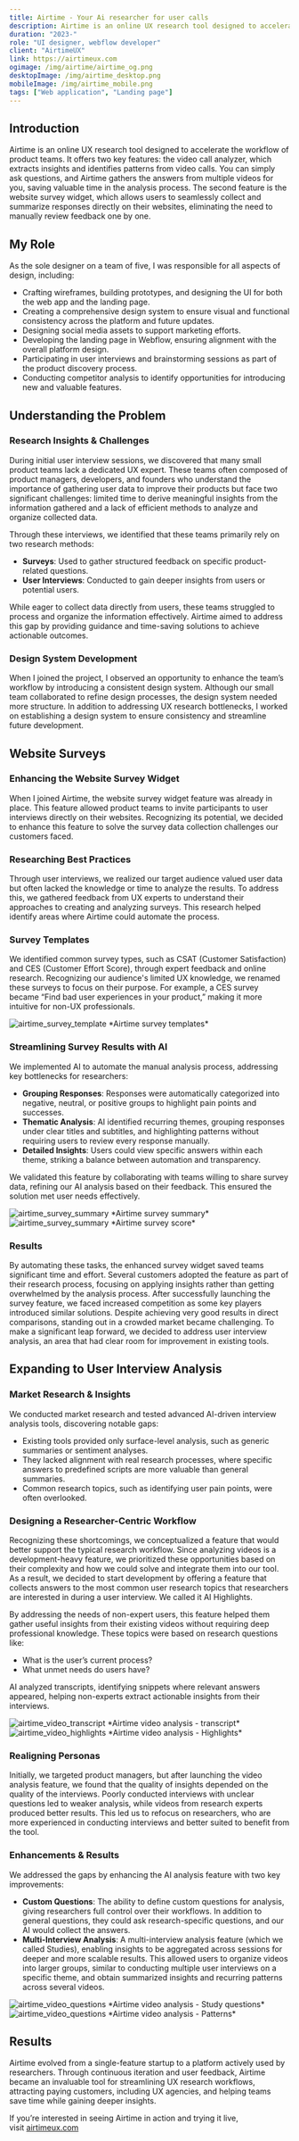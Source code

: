 ```yaml
---
title: Airtime - Your Ai researcher for user calls
description: Airtime is an online UX research tool designed to accelerate the workflow of product teams.
duration: "2023-"
role: "UI designer, webflow developer"
client: "AirtimeUX"
link: https://airtimeux.com
ogimage: /img/airtime/airtime_og.png
desktopImage: /img/airtime_desktop.png
mobileImage: /img/airtime_mobile.png
tags: ["Web application", "Landing page"]
---
```


## Introduction

Airtime is an online UX research tool designed to accelerate the workflow of product teams. It offers two key features: the video call analyzer, which extracts insights and identifies patterns from video calls. You can simply ask questions, and Airtime gathers the answers from multiple videos for you, saving valuable time in the analysis process. The second feature is the website survey widget, which allows users to seamlessly collect and summarize responses directly on their websites, eliminating the need to manually review feedback one by one.

## My Role

As the sole designer on a team of five, I was responsible for all aspects of design, including:

- Crafting wireframes, building prototypes, and designing the UI for both the web app and the landing page.
- Creating a comprehensive design system to ensure visual and functional consistency across the platform and future updates.
- Designing social media assets to support marketing efforts.
- Developing the landing page in Webflow, ensuring alignment with the overall platform design.
- Participating in user interviews and brainstorming sessions as part of the product discovery process.
- Conducting competitor analysis to identify opportunities for introducing new and valuable features.

## Understanding the Problem

### Research Insights & Challenges

During initial user interview sessions, we discovered that many small product teams lack a dedicated UX expert. These teams often composed of product managers, developers, and founders who understand the importance of gathering user data to improve their products but face two significant challenges: limited time to derive meaningful insights from the information gathered and a lack of efficient methods to analyze and organize collected data.

Through these interviews, we identified that these teams primarily rely on two research methods:

- **Surveys**: Used to gather structured feedback on specific product-related questions.
- **User Interviews**: Conducted to gain deeper insights from users or potential users.

While eager to collect data directly from users, these teams struggled to process and organize the information effectively. Airtime aimed to address this gap by providing guidance and time-saving solutions to achieve actionable outcomes.

### Design System Development

When I joined the project, I observed an opportunity to enhance the team’s workflow by introducing a consistent design system. Although our small team collaborated to refine design processes, the design system needed more structure. In addition to addressing UX research bottlenecks, I worked on establishing a design system to ensure consistency and streamline future development.

## Website Surveys

### Enhancing the Website Survey Widget

When I joined Airtime, the website survey widget feature was already in place. This feature allowed product teams to invite participants to user interviews directly on their websites. Recognizing its potential, we decided to enhance this feature to solve the survey data collection challenges our customers faced.

### Researching Best Practices

Through user interviews, we realized our target audience valued user data but often lacked the knowledge or time to analyze the results. To address this, we gathered feedback from UX experts to understand their approaches to creating and analyzing surveys. This research helped identify areas where Airtime could automate the process.

### Survey Templates

We identified common survey types, such as CSAT (Customer Satisfaction) and CES (Customer Effort Score), through expert feedback and online research. Recognizing our audience's limited UX knowledge, we renamed these surveys to focus on their purpose. For example, a CES survey became “Find bad user experiences in your product,” making it more intuitive for non-UX professionals.

<Fade triggerOnce>
  <Image
    src="/img/airtime/airtime_survey_template.png"
    alt="airtime_survey_template"
    width={1200}
    height={600}
    className="md:mt-[76px] w-full max-w-3xl"
  />
</Fade>
*Airtime survey templates*

### Streamlining Survey Results with AI

We implemented AI to automate the manual analysis process, addressing key bottlenecks for researchers:

- **Grouping Responses**: Responses were automatically categorized into negative, neutral, or positive groups to highlight pain points and successes.
- **Thematic Analysis**: AI identified recurring themes, grouping responses under clear titles and subtitles, and highlighting patterns without requiring users to review every response manually.
- **Detailed Insights**: Users could view specific answers within each theme, striking a balance between automation and transparency.

We validated this feature by collaborating with teams willing to share survey data, refining our AI analysis based on their feedback. This ensured the solution met user needs effectively.

<Fade triggerOnce>
  <Image
    src="/img/airtime/airtime_survey_summary.png"
    alt="airtime_survey_summary"
    width={1200}
    height={600}
    className="mt-[76px] w-full max-w-3xl"
  />
</Fade>
*Airtime survey summary*
<Fade triggerOnce>
  <Image
    src="/img/airtime/airtime_survey_score.png"
    alt="airtime_survey_summary"
    width={1200}
    height={600}
    className="mt-[76px] w-full max-w-3xl"
  />
</Fade>
*Airtime survey score*

### Results

By automating these tasks, the enhanced survey widget saved teams significant time and effort. Several customers adopted the feature as part of their research process, focusing on applying insights rather than getting overwhelmed by the analysis process.
After successfully launching the survey feature, we faced increased competition as some key players introduced similar solutions. Despite achieving very good results in direct comparisons, standing out in a crowded market became challenging. To make a significant leap forward, we decided to address user interview analysis, an area that had clear room for improvement in existing tools.

## Expanding to User Interview Analysis

### Market Research & Insights

We conducted market research and tested advanced AI-driven interview analysis tools, discovering notable gaps:

- Existing tools provided only surface-level analysis, such as generic summaries or sentiment analyses.
- They lacked alignment with real research processes, where specific answers to predefined scripts are more valuable than general summaries.
- Common research topics, such as identifying user pain points, were often overlooked.

### Designing a Researcher-Centric Workflow

Recognizing these shortcomings, we conceptualized a feature that would better support the typical research workflow. Since analyzing videos is a development-heavy feature, we prioritized these opportunities based on their complexity and how we could solve and integrate them into our tool. As a result, we decided to start development by offering a feature that collects answers to the most common user research topics that researchers are interested in during a user interview. We called it AI Highlights.

By addressing the needs of non-expert users, this feature helped them gather useful insights from their existing videos without requiring deep professional knowledge. These topics were based on research questions like:

- What is the user’s current process?
- What unmet needs do users have?

AI analyzed transcripts, identifying snippets where relevant answers appeared, helping non-experts extract actionable insights from their interviews.

<Fade triggerOnce>
  <Image
    src="/img/airtime/airtime_video_transcript.png"
    alt="airtime_video_transcript"
    width={1200}
    height={600}
    className="md:mt-[76px] w-full max-w-3xl"
  />
</Fade>
*Airtime video analysis - transcript*

<Fade triggerOnce>
  <Image
    src="/img/airtime/airtime_video_highlights.png"
    alt="airtime_video_highlights"
    width={1200}
    height={600}
    className="md:mt-[76px] w-full max-w-3xl "
  />
</Fade>
*Airtime video analysis - Highlights*

### Realigning Personas

Initially, we targeted product managers, but after launching the video analysis feature, we found that the quality of insights depended on the quality of the interviews. Poorly conducted interviews with unclear questions led to weaker analysis, while videos from research experts produced better results. This led us to refocus on researchers, who are more experienced in conducting interviews and better suited to benefit from the tool.

### Enhancements & Results

We addressed the gaps by enhancing the AI analysis feature with two key improvements:

- **Custom Questions**: The ability to define custom questions for analysis, giving researchers full control over their workflows. In addition to general questions, they could ask research-specific questions, and our AI would collect the answers.
- **Multi-Interview Analysis**: A multi-interview analysis feature (which we called Studies), enabling insights to be aggregated across sessions for deeper and more scalable results. This allowed users to organize videos into larger groups, similar to conducting multiple user interviews on a specific theme, and obtain summarized insights and recurring patterns across several videos.

<Fade triggerOnce>
  <Image
    src="/img/airtime/airtime_video_custom questions.png"
    alt="airtime_video_questions"
    width={1200}
    height={600}
    className="md:mt-[76px] w-full max-w-3xl"
  />
</Fade>
*Airtime video analysis - Study questions*

<Fade triggerOnce>
  <Image
    src="/img/airtime/airtime_video_patterns.png"
    alt="airtime_video_questions"
    width={1200}
    height={600}
    className="md:mt-[76px] w-full max-w-3xl"
  />
</Fade>
*Airtime video analysis - Patterns*

## Results

Airtime evolved from a single-feature startup to a platform actively used by researchers. Through continuous iteration and user feedback, Airtime became an invaluable tool for streamlining UX research workflows, attracting paying customers, including UX agencies, and helping teams save time while gaining deeper insights.

If you’re interested in seeing Airtime in action and trying it live, visit&nbsp;[airtimeux.com](https://www.airtimeux.com)
